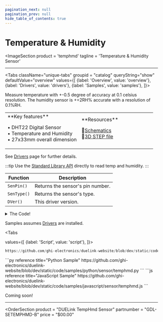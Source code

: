 ```yaml
---
pagination_next: null
pagination_prev: null
hide_table_of_contents: true
---
```



# Temperature & Humidity

<ImageSection
    product = 'temphmd'
    tagline = 'Temperature & Humidity Sensor'
></ImageSection>

---

<Tabs className="unique-tabs" groupid = "catalog" queryString="show" defaultValue="overview"
  values={[
    {label: 'Overview', value: 'overview'},
    {label: 'Drivers', value: 'drivers'},
    {label: 'Samples', value: 'samples'},
  ]}>

<TabItem value="overview">

Measure temperature with +-0.5 degree of accuracy at 0.1 celsius resolution. The humidity sensor is +=2RH% accurate with a resolution of 0.1%RH.

<table><td width='50%'>
**Key features**

• DHT22 Digital Sensor<br/>
• Temperature and Humidity<br/>
• 27x33mm overall dimension<br/>

</td><td width='50%'>
**Resources**

📄[Schematics](pathname:///sch/gdl-setemphmd-b.pdf)<br/>
🔩[3D STEP file](pathname:///3d/gdl-setemphmd-b.step)<br/>

</td></table>
</TabItem>

<TabItem value="drivers">

See [Drivers](../../engine/drivers) page for further details.

:::tip
Use the [Standard Library API](../../engine/stdlib) directly to read temp and humidity.
:::

Function | Description
--- | ---
`SenPin()` | Returns the sensor's pin number.
`SenType()` | Returns the sensor's type.
`DVer()` | This driver version.

<details>
  <summary>The Code!</summary>



```py reference title="TempHMD Driver"
https://github.com/ghi-electronics/duelink-website/blob/dev/static/code/drivers/sensor/temphmd.txt
```

</details>
</TabItem>

<TabItem value="samples">

Samples assumes [Drivers](../../engine/drivers) are installed.

<Tabs

  values={[
    {label: 'Script', value: 'script'},
]}>

<TabItem value="script">

```py reference title="Script Sample"
https://github.com/ghi-electronics/duelink-website/blob/dev/static/code/samples/script/sensor/temphmd.txt
```
</TabItem>

<TabItem value="py">
```py reference title="Python Sample"
https://github.com/ghi-electronics/duelink-website/blob/dev/static/code/samples/python/sensor/temphmd.py
```
</TabItem>

<TabItem value="js">
```js reference title="JavaScript Sample"
https://github.com/ghi-electronics/duelink-website/blob/dev/static/code/samples/javascript/sensor/temphmd.js
```

</TabItem>

</Tabs>

</TabItem>

<TabItem value="projects">Coming soon!</TabItem>

</Tabs>

---

<OrderSection
    product = "DUELink TempHmd Sensor"
    partnumber = "GDL-SETEMPHMD-B"
    price = "$00.00"
></OrderSection>
